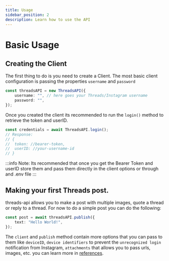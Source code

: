 ```yaml
---
title: Usage
sidebar_position: 2
description: Learn how to use the API
---
```


# Basic Usage

## Creating the Client

The first thing to do is you need to create a Client. The most basic client configuration is passing the properties `username` and `password`

```typescript
const threadsAPI = new ThreadsAPI({
	username: "", // here goes your Threads/Instagram username
	password: "",
});
```

Once you created the client its recommended to run the `login()` method to retrieve the token and userID.

```typescript
const credentials = await ThreadsAPI.login();
// Response:
// {
//  token: //bearer-token,
//  userID: //your-username-id
// }
```

:::info Note:
Its recommended that once you get the Bearer Token and userID store them and pass them directly in the client options or through and .env file
:::

## Making your first Threads post.

threads-api allows you to make a post with multiple images, quote a thread or reply to a thread. For now to do a simple post you can do the following:

```typescript
const post = await threadsAPI.publish({
	text: "Hello World!",
});
```

The `client` and `publish` method contain more options that you can pass to them like `deviceID`, `device identifiers` to prevent the `unrecognized login` notification from Instagram, `attachments` that allows you to pass urls, images, etc. you can learn more in [references](/docs/references/).
